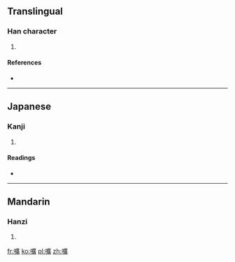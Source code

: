 ==Translingual==

===Han character===
{{Han char|rn=30|rad=口|as=15|sn=18|four=6008<sub>6</sub>|canj=口戈廿金 (RITC)|ids=⿰[[口]][[廣]]}}

# {{defn|Han|sort=口15}}

====References====
* {{Han ref|kx=0213.050|dkj=04527|dj=0435.330|hdz=10700.140|uh=569D|ud=22173|bh=EFBE|bd=61374}}

----

==Japanese==

===Kanji===
{{ja-kanji|grade=|rs=口15}}

# {{defn|lang=ja|sort=口15}}

====Readings====
* {{ja-readings|on=[[かく]] (kaku)|kun=[[さけぶ]] (sakebu)}}

----

==Mandarin==

===Hanzi===
{{cmn-hanzi|pin=[[huāng]] ([[huang1]]), [[liū]] ([[liu1]])|wg=huang<sup>1</sup>, liu<sup>1</sup>}}

# {{defn|lang=cmn|sort=口15}}

[[fr:嚝]]
[[ko:嚝]]
[[pl:嚝]]
[[zh:嚝]]